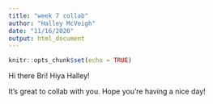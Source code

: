 ```yaml
---
title: "week 7 collab"
author: "Halley McVeigh"
date: "11/16/2020"
output: html_document
---
```


```r
knitr::opts_chunk$set(echo = TRUE)
```

Hi there Bri!
Hiya Halley!

It's great to collab with you. Hope you're having a nice day!